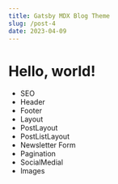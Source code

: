```yaml
---
title: Gatsby MDX Blog Theme
slug: /post-4
date: 2023-04-09
---
```

# Hello, world!

- SEO
- Header
- Footer
- Layout
- PostLayout
- PostListLayout
- Newsletter Form
- Pagination
- SocialMedial
- Images

